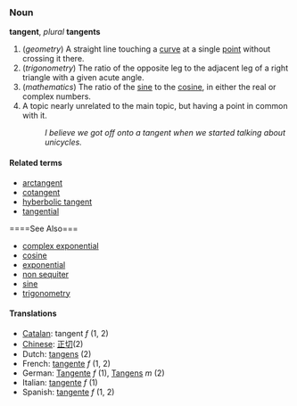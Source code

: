 ===Noun===
'''tangent''', ''plural'' '''tangents'''

#(''geometry'') A straight line touching a [[curve]] at a single [[point]] without crossing it there.
#(''trigonometry'') The ratio of the opposite leg to the adjacent leg of a right triangle with a given acute angle.
#(''mathematics'') The ratio of the [[sine]] to the [[cosine]], in either the real or complex numbers.
# A topic nearly unrelated to the main topic, but having a point in common with it.
#: ''I believe we got off onto a tangent when we started talking about unicycles.''

====Related terms====
*[[arctangent]]
*[[cotangent]]
*[[hyberbolic tangent]]
*[[tangential]]

====See Also===
*[[complex exponential]]
*[[cosine]]
*[[exponential]]
*[[non sequiter]]
*[[sine]]
*[[trigonometry]]

====Translations====
*[[Catalan]]: tangent ''f'' (1, 2)
*[[Chinese]]: [[正切]](2)
*Dutch: [[tangens]] (2)
*French: [[tangente]] ''f'' (1, 2)
*German: [[Tangente]] ''f'' (1), [[Tangens]] ''m'' (2)
*Italian: [[tangente]] ''f'' (1)
*Spanish: [[tangente]] ''f'' (1, 2)